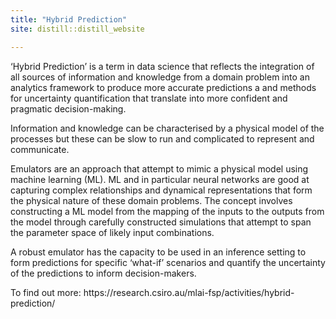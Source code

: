 ```yaml
---
title: "Hybrid Prediction"
site: distill::distill_website

---
```

  
 'Hybrid Prediction' is a term in data science that reflects the integration
 of all sources of information and knowledge from a domain problem into an analytics framework to
 produce more accurate predictions a and methods for uncertainty quantification that
 translate into more confident and pragmatic decision-making.
 
 Information and knowledge can be characterised by a physical model of the processes but
 these can be slow to run and complicated to represent and communicate.
 
 Emulators are an approach that attempt to mimic a physical model using machine learning (ML). 
 ML and in particular neural networks are good at capturing complex relationships and dynamical 
 representations that form the physical nature of these domain problems.  The concept involves
 constructing a ML model from the mapping of the inputs to the outputs from the model through
 carefully constructed simulations that attempt to span the parameter space of likely input
 combinations.
 
 A robust emulator has the capacity to be used in an inference setting to form predictions for
 specific 'what-if' scenarios and quantify the uncertainty of the predictions to inform decision-makers.
 
 To find out more: https://research.csiro.au/mlai-fsp/activities/hybrid-prediction/
  
 
